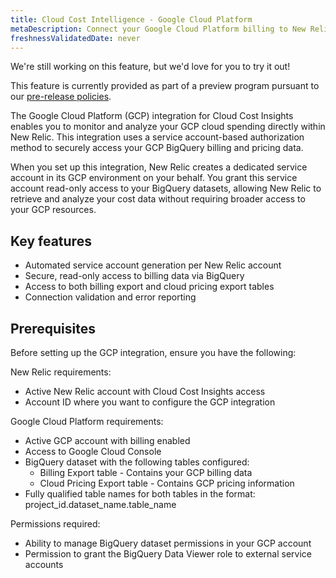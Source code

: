 ```yaml
---
title: Cloud Cost Intelligence - Google Cloud Platform
metaDescription: Connect your Google Cloud Platform billing to New Relic Cloud Cost Intelligence to monitor, analyze, and optimize cloud spending across GCP services.
freshnessValidatedDate: never
---
```


<Callout title="preview">
  We're still working on this feature, but we'd love for you to try it out!

  This feature is currently provided as part of a preview program pursuant to our [pre-release policies](/docs/licenses/license-information/referenced-policies/new-relic-pre-release-policy).
</Callout>

The Google Cloud Platform (GCP) integration for Cloud Cost Insights enables you to monitor and analyze your GCP cloud spending directly within New Relic. This integration uses a service account-based authorization method to securely access your GCP BigQuery billing and pricing data.

When you set up this integration, New Relic creates a dedicated service account in its GCP environment on your behalf. You grant this service account read-only access to your BigQuery datasets, allowing New Relic to retrieve and analyze your cost data without requiring broader access to your GCP resources.

## Key features
  - Automated service account generation per New Relic account
  - Secure, read-only access to billing data via BigQuery
  - Access to both billing export and cloud pricing export tables
  - Connection validation and error reporting

## Prerequisites

  Before setting up the GCP integration, ensure you have the following:

  New Relic requirements:
  - Active New Relic account with Cloud Cost Insights access
  - Account ID where you want to configure the GCP integration

  Google Cloud Platform requirements:
  - Active GCP account with billing enabled
  - Access to Google Cloud Console
  - BigQuery dataset with the following tables configured:
    - Billing Export table - Contains your GCP billing data
    - Cloud Pricing Export table - Contains GCP pricing information
  - Fully qualified table names for both tables in the format: project_id.dataset_name.table_name

  Permissions required:
  - Ability to manage BigQuery dataset permissions in your GCP account
  - Permission to grant the BigQuery Data Viewer role to external service accounts